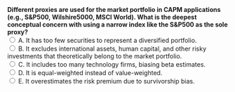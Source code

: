 ::: {.question-block}

<form onsubmit="event.preventDefault(); checkAnswer('module4_mcq_q67')" data-correct-answer="B">
  <strong style="display: block;">Different proxies are used for the market portfolio in CAPM applications (e.g., S&P500, Wilshire5000, MSCI World). What is the deepest conceptual concern with using a narrow index like the S&P500 as the sole proxy?</strong>
<label><input type="radio" name="module4_mcq_q67" value="A"> A. It has too few securities to represent a diversified portfolio.</label><br>
<label><input type="radio" name="module4_mcq_q67" value="B"> B. It excludes international assets, human capital, and other risky investments that theoretically belong to the market portfolio.</label><br>
<label><input type="radio" name="module4_mcq_q67" value="C"> C. It includes too many technology firms, biasing beta estimates.</label><br>
<label><input type="radio" name="module4_mcq_q67" value="D"> D. It is equal-weighted instead of value-weighted.</label><br>
<label><input type="radio" name="module4_mcq_q67" value="E"> E. It overestimates the risk premium due to survivorship bias.</label><br>
</form>

<div id="feedback-module4_mcq_q67" class="feedback" data-status="" style="display:none;">
✅ Correct: B. The theoretical market portfolio contains all risky assets (global equities, bonds, real estate, human capital). A narrow equity index omits these, leading to proxy error.
</div>

:::

